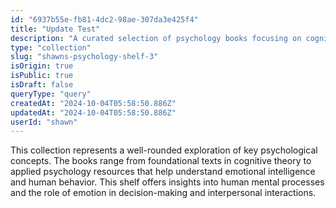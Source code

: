 ```yaml
---
id: "6937b55e-fb81-4dc2-98ae-307da3e425f4"
title: "Update Test"
description: "A curated selection of psychology books focusing on cognitive theory, emotional development, and behavioral psychology."
type: "collection"
slug: "shawns-psychology-shelf-3"
isOrigin: true
isPublic: true
isDraft: false
queryType: "query"
createdAt: "2024-10-04T05:58:50.886Z"
updatedAt: "2024-10-04T05:58:50.886Z"
userId: "shawn"
---
```


This collection represents a well-rounded exploration of key psychological concepts. The books range from foundational texts in cognitive theory to applied psychology resources that help understand emotional intelligence and human behavior. This shelf offers insights into human mental processes and the role of emotion in decision-making and interpersonal interactions.
